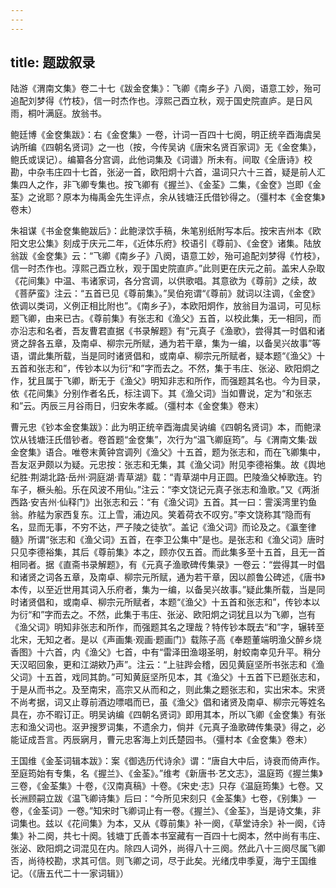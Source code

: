 ```yaml
---
---
---
```

title: 题跋叙录
---




陆游《渭南文集》卷二十七《跋金奁集》：飞卿《南乡子》八阕，语意工妙，殆可追配刘梦得《竹枝》，信一时杰作也。淳熙己酉立秋，观于国史院直庐。是日风雨，桐叶满庭。放翁书。

鲍廷博《金奁集跋》：右《金奁集》一卷，计词一百四十七阕，明正统辛酉海虞吴讷所编《四朝名贤词》之一也（按，今传吴讷《唐宋名贤百家词》无《金奁集》，鲍氏或误记）。编纂各分宫调，此他词集及《词谱》所未有。间取《全唐诗》校勘，中杂韦庄四十七首，张泌一首，欧阳炯十六首，温词只六十三首，疑是前人汇集四人之作，非飞卿专集也。按飞卿有《握兰》、《金荃》二集，《金奁》岂即《金荃》之讹耶？原本为梅禹金先生评点，余从钱塘汪氏借钞得之。（彊村本《金奁集》卷末）

朱祖谋《书金奁集鲍跋后》：此鲍渌饮手稿，朱笔别纸附写本后。按宋吉州本《欧阳文忠公集》刻成于庆元二年，《近体乐府》校语引《尊前》、《金奁》诸集。陆放翁跋《金奁集》云：“飞卿《南乡子》八阕，语意工妙，殆可追配刘梦得《竹枝》，信一时杰作也。淳熙己酉立秋，观于国史院直庐。”此则更在庆元之前。盖宋人杂取《花间集》中温、韦诸家词，各分宫调，以供歌唱。其意欲为《尊前》之续，故《菩萨蛮》注云：“五首已见《尊前集》。”吴伯宛谓“《尊前》就词以注调，《金奁》依调以类词，义例正相比附也”。《南乡子》，本欧阳炯作，放翁目为温词，可见标题飞卿，由来已古。《尊前集》有张志和《渔父》五首，以校此集，无一相同，而亦沿志和名者，吾友曹君直据《书录解题》有“元真子《渔歌》，尝得其一时倡和诸贤之辞各五章，及南卓、柳宗元所赋，通为若干章，集为一编，以备吴兴故事”等语，谓此集所载，当是同时诸贤倡和，或南卓、柳宗元所赋者，疑本题“《渔父》十五首和张志和”，传钞本以为衍“和”字而去之。不然，集于韦庄、张泌、欧阳炯之作，犹且属于飞卿，断无于《渔父》明知非志和所作，而强题其名也。今为目录，依《花间集》分别作者名氏，标注调下。其《渔父词》当如曹说，定为“和张志和”云。丙辰三月谷雨日，归安朱孝臧。（彊村本《金奁集》卷末）

曹元忠《钞本金奁集跋》：此为明正统辛酉海虞吴讷编《四朝名贤词》本，而鲍渌饮从钱塘汪氏借钞者。卷首题“金奁集”，次行为“温飞卿庭筠”。与《渭南文集·跋金奁集》语合。唯卷末黄钟宫调列《渔父》十五首，题为张志和，而在飞卿集中，吾友沤尹颇以为疑。元忠按：张志和无集，其《渔父词》附见李德裕集。故《舆地纪胜·荆湖北路·岳州·洞庭湖·青草湖》载：“青草湖中月正圆。巴陵渔父棹歌连。钓车子，橛头船。乐在风波不用仙。”注云：“李文饶记元真子张志和渔歌。”又《两浙西路·安吉州·仙释门》出张志和云：“有《渔父词》五首。其一曰：霅溪湾里钓鱼翁。舴艋为家西复东。江上雪，浦边风。笑着荷衣不叹穷。”李文饶称其“隐而有名，显而无事，不穷不达，严子陵之徒欤”。盖记《渔父词》而论及之。《瀛奎律髓》所谓“张志和《渔父词》五首，在李卫公集中”是也。是张志和《渔父词》唐时只见李德裕集，其后《尊前集》本之，顾亦仅五首。而此集多至十五首，且无一首相同者。据《直斋书录解题》，有《元真子渔歌碑传集录》一卷云：“尝得其一时倡和诸贤之词各五章，及南卓、柳宗元所赋，通为若干章，因以颜鲁公碑述，《唐书》本传，以至近世用其词入乐府者，集为一编，以备吴兴故事。”疑此集所载，当是同时诸贤倡和，或南卓、柳宗元所赋者，本题“《渔父》十五首和张志和”，传钞本以为衍“和”字而去之。不然，此集于韦庄、张泌、欧阳炯之词犹且以为飞卿，岂有《渔父词》明知非张志和所作，而强题其名之理哉？特传钞本既去“和”字，辗转至北宋，无知之者。是以《声画集·观画·题画门》载陈子高《奉题董端明渔父醉乡烧香图》十六首，内《渔父》七首，中有“雷泽田渔翊圣明，射蛟南幸见升平。稍分天汉昭回象，更和江湖欸乃声”。注云：“上驻跸会稽，因见黄庭坚所书张志和《渔父词》十五首，戏同其韵。”可知黄庭坚所见本，其《渔父》十五首下已题张志和，于是从而书之。及至南宋，高宗又从而和之，则此集之题张志和，实出宋本。宋贤不尚考据，词又止尊前酒边嘌唱而已，虽《渔父》倡和诸贤及南卓、柳宗元等姓名具在，亦不暇订正。明吴讷编《四朝名贤词》即用其本，所以飞卿《金奁集》有张志和渔父词也。沤尹搜罗词集，不遗余力，倘并《元真子渔歌碑传集录》得之，必能证成吾言。丙辰寎月，曹元忠客海上刘氏楚园书。（彊村本《金奁集》卷末）

王国维《金荃词辑本跋》：案《御选历代诗余》谓：“唐自大中后，诗衰而倚声作。至庭筠始有专集，名《握兰》、《金荃》。”维考《新唐书·艺文志》，温庭筠《握兰集》三卷，《金荃集》十卷，《汉南真稿》十卷。《宋史·志》只存《温庭筠集》七卷。又长洲顾嗣立跋《温飞卿诗集》后曰：“今所见宋刻只《金荃集》七卷，《别集》一卷，《金荃词》一卷。”知宋时飞卿词止有一卷。《握兰》、《金荃》，当是诗文集，非词集也。兹以《花间集》为本，又从《尊前集》补一阕，《草堂诗余》补一阕，《诗集》补二阕，共七十阕。钱塘丁氏善本书室藏有一百四十七阕本，然中尚有韦庄、张泌、欧阳炯之词混见在内。除四人词外，尚得八十三阕。然此八十三阕尽属飞卿否，尚待校勘，求其可信。则飞卿之词，尽于此矣。光绪戊申季夏，海宁王国维记。（《唐五代二十一家词辑》）